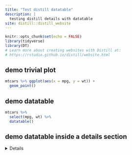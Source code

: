 ```yaml
---
title: "Test distill datatable"
description: |
  testing distill details with datatable
site: distill::distill_website
---
```


```r
knitr::opts_chunk$set(echo = FALSE)
library(tidyverse)
library(DT)
# Learn more about creating websites with Distill at:
# https://rstudio.github.io/distill/website.html

```

## demo trivial plot
```r
mtcars %>% ggplot(aes(x = mpg, y = wt)) +
  geom_point()
```
## demo datatable 

```r
mtcars %>% 
  select(mpg, wt) %>% 
  datatable()
```

## demo datatable inside a details section

<details>

- With Safari on a Mac, you can only see the data table if you press **Option-Command-i** -- two times!
- With Firefox on a Mac, you can only see the data table if you press **Option-Command-i** -- two times!
- With Firefox on a PC, you can only see the data table if you press **Control-Shift-i** -- two times!

```r
mtcars %>% 
  select(mpg, wt) %>% 
  datatable()
```

</details>
